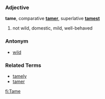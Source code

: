 ===Adjective===
'''tame''', comparative '''[[tamer]]''', superlative '''[[tamest]]'''

# not wild, domestic, mild, well-behaved

===Antonym===
*[[wild]]

===Related Terms===
*[[tamely]]
*[[tamer]]

[[fi:Tame]]